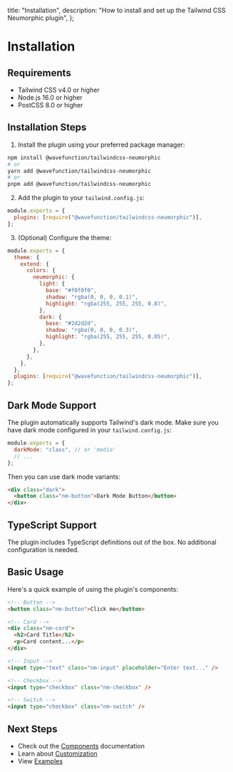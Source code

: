   title: "Installation",
  description: "How to install and set up the Tailwind CSS Neumorphic plugin",
};

# Installation

## Requirements

- Tailwind CSS v4.0 or higher
- Node.js 16.0 or higher
- PostCSS 8.0 or higher

## Installation Steps

1. Install the plugin using your preferred package manager:

```bash
npm install @wavefunction/tailwindcss-neumorphic
# or
yarn add @wavefunction/tailwindcss-neumorphic
# or
pnpm add @wavefunction/tailwindcss-neumorphic
```

2. Add the plugin to your `tailwind.config.js`:

```js
module.exports = {
  plugins: [require("@wavefunction/tailwindcss-neumorphic")],
};
```

3. (Optional) Configure the theme:

```js
module.exports = {
  theme: {
    extend: {
      colors: {
        neumorphic: {
          light: {
            base: "#f0f0f0",
            shadow: "rgba(0, 0, 0, 0.1)",
            highlight: "rgba(255, 255, 255, 0.8)",
          },
          dark: {
            base: "#2d2d2d",
            shadow: "rgba(0, 0, 0, 0.3)",
            highlight: "rgba(255, 255, 255, 0.05)",
          },
        },
      },
    },
  },
  plugins: [require("@wavefunction/tailwindcss-neumorphic")],
};
```

## Dark Mode Support

The plugin automatically supports Tailwind's dark mode. Make sure you have dark mode configured in your `tailwind.config.js`:

```js
module.exports = {
  darkMode: "class", // or 'media'
  // ...
};
```

Then you can use dark mode variants:

```html
<div class="dark">
  <button class="nm-button">Dark Mode Button</button>
</div>
```

## TypeScript Support

The plugin includes TypeScript definitions out of the box. No additional configuration is needed.

## Basic Usage

Here's a quick example of using the plugin's components:

```html
<!-- Button -->
<button class="nm-button">Click me</button>

<!-- Card -->
<div class="nm-card">
  <h2>Card Title</h2>
  <p>Card content...</p>
</div>

<!-- Input -->
<input type="text" class="nm-input" placeholder="Enter text..." />

<!-- Checkbox -->
<input type="checkbox" class="nm-checkbox" />

<!-- Switch -->
<input type="checkbox" class="nm-switch" />
```

## Next Steps

- Check out the [Components](/components) documentation
- Learn about [Customization](/customization)
- View [Examples](/examples)
